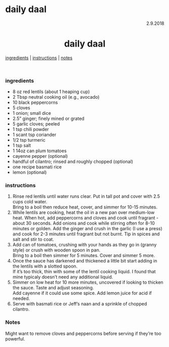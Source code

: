 # daily daal

<p align="right">2.9.2018</p>

<h1 align="center">daily daal</h1>

<div align="center">
  <a href="#ingredients">ingredients</a> | 
  <a href="#instructions">instructions</a> | 
  <a href="#notes">notes</a>
</div>
<br>

### ingredients
- 8 oz red lentils (about 1 heaping cup)
- 2 Tbsp neutral cooking oil (e.g., avocado)
- 10 black peppercorns
- 5 cloves
- 1 onion; small dice
- 2.5" ginger; finely mined or grated
- 5 garlic cloves; peeled
- 1 tsp chili powder
- 1 scant tsp coriander 
- 1/2 tsp turmeric 
- 1 tsp salt
- 1 14oz can plum tomatoes
- cayenne pepper (optional)
- handful of cilantro; rinsed and roughly chopped (optional)
- one recipe basmati rice
- lemon (optional)


### instructions
1. Rinse red lentils until water runs clear.  Put in tall pot and cover with 2.5 cups cold water.  
Bring to a boil then reduce heat, cover, and simmer for 10-15 minutes.
1. While lentils are cooking, heat the oil in a new pan over medium-low heat.  When hot, add peppercorns and 
cloves and cook until fragrant - about 30 seconds.  Add onions and cook while stirring often for 8-10 minutes 
or golden.  Add the ginger and crush in the garlic (I use a press) and cook for 2-3 minutes until fragrant but 
not burnt.  Tip in spices and salt and stir to coat.
1. Add can of tomatoes, crushing with your hands as they go in (granny style) or crush with wooden spoon in pan.  
Bring to a boil then simmer for 5 minutes. Cover and simmer 5 more.
1. Once the sauce has darkened and thickened a little bit start adding in the lentils with a slotted spoon.  
If it's too thick, thin with some of the lentil cooking liquid.  I found that mine typicaly doesn't need any 
additional liquid.
1. Simmer on low heat for 10 more minutes, uncovered if looking to thicken the sauce.  Taste and adjust seasoning.  
Add cayenne if it could use some spice.  Add lemon juice for acid if needed.
1. Serve with basmati rice or Jeff's naan and a sprinkle of chopped cilantro.


### Notes
Might want to remove cloves and peppercorns before serving if they're too powerful.

